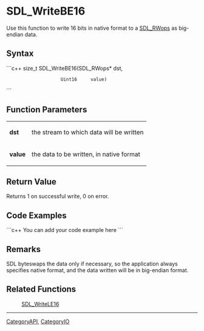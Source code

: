 <!-- pragma section-numbers off -->
<!-- pragma disable-camelcase -->

= SDL_WriteBE16 =
Use this function to write 16 bits in native format to a [[SDL_RWops]] as big-endian data.


== Syntax ==
```c++
size_t SDL_WriteBE16(SDL_RWops* dst,
                     Uint16     value)
```

== Function Parameters ==
{|
|'''dst'''
|the stream to which data will be written
|-
|'''value'''
|the data to be written, in native format
|}

== Return Value ==
Returns 1 on successful write, 0 on error.

== Code Examples ==
```c++
You can add your code example here
```

== Remarks ==
SDL byteswaps the data only if necessary, so the application always specifies native format, and the data written will be in big-endian format.

== Related Functions ==
:[[SDL_WriteLE16]]

----
[[CategoryAPI]], [[CategoryIO]]
